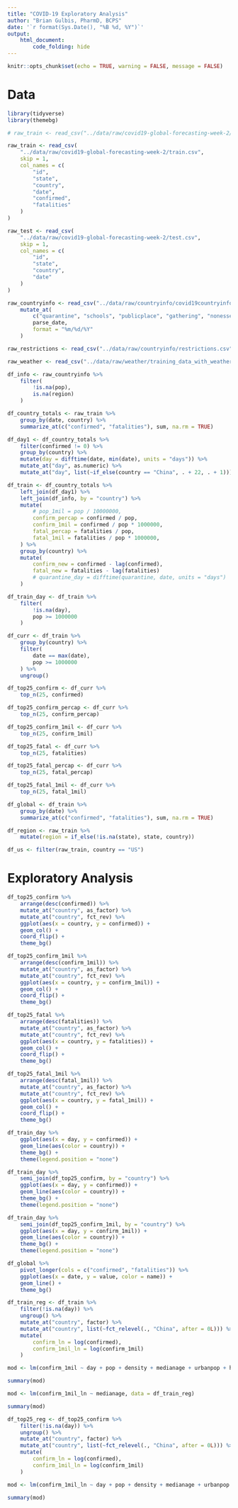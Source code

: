 ```yaml
---
title: "COVID-19 Exploratory Analysis"
author: "Brian Gulbis, PharmD, BCPS"
date: '`r format(Sys.Date(), "%B %d, %Y")`'
output: 
    html_document:
        code_folding: hide
---
```


```r
knitr::opts_chunk$set(echo = TRUE, warning = FALSE, message = FALSE)
```

# Data

```r
library(tidyverse)
library(themebg)

# raw_train <- read_csv("../data/raw/covid19-global-forecasting-week-2/train.csv")

raw_train <- read_csv(
    "../data/raw/covid19-global-forecasting-week-2/train.csv",
    skip = 1,
    col_names = c(
        "id",
        "state",
        "country",
        "date",
        "confirmed",
        "fatalities"
    )
)

raw_test <- read_csv(
    "../data/raw/covid19-global-forecasting-week-2/test.csv",
    skip = 1,
    col_names = c(
        "id",
        "state",
        "country",
        "date"
    )
)

raw_countryinfo <- read_csv("../data/raw/countryinfo/covid19countryinfo.csv") %>%
    mutate_at(
        c("quarantine", "schools", "publicplace", "gathering", "nonessential"),
        parse_date,
        format = "%m/%d/%Y"
    )

raw_restrictions <- read_csv("../data/raw/countryinfo/restrictions.csv")

raw_weather <- read_csv("../data/raw/weather/training_data_with_weather_info_week_2.csv") 

df_info <- raw_countryinfo %>%
    filter(
        !is.na(pop),
        is.na(region)
    )

df_country_totals <- raw_train %>%
    group_by(date, country) %>%
    summarize_at(c("confirmed", "fatalities"), sum, na.rm = TRUE)

df_day1 <- df_country_totals %>%
    filter(confirmed != 0) %>%
    group_by(country) %>%
    mutate(day = difftime(date, min(date), units = "days")) %>%
    mutate_at("day", as.numeric) %>%
    mutate_at("day", list(~if_else(country == "China", . + 22, . + 1)))

df_train <- df_country_totals %>%
    left_join(df_day1) %>%
    left_join(df_info, by = "country") %>%
    mutate(
        # pop_1mil = pop / 10000000,
        confirm_percap = confirmed / pop,
        confirm_1mil = confirmed / pop * 1000000,
        fatal_percap = fatalities / pop,
        fatal_1mil = fatalities / pop * 1000000,
    ) %>%
    group_by(country) %>%
    mutate(
        confirm_new = confirmed - lag(confirmed),
        fatal_new = fatalities - lag(fatalities)
        # quarantine_day = difftime(quarantine, date, units = "days")
    )

df_train_day <- df_train %>%
    filter(
        !is.na(day),
        pop >= 1000000
    )

df_curr <- df_train %>%
    group_by(country) %>%
    filter(
        date == max(date),
        pop >= 1000000
    ) %>%
    ungroup()

df_top25_confirm <- df_curr %>%
    top_n(25, confirmed)

df_top25_confirm_percap <- df_curr %>%
    top_n(25, confirm_percap)

df_top25_confirm_1mil <- df_curr %>%
    top_n(25, confirm_1mil)

df_top25_fatal <- df_curr %>%
    top_n(25, fatalities)

df_top25_fatal_percap <- df_curr %>%
    top_n(25, fatal_percap)

df_top25_fatal_1mil <- df_curr %>%
    top_n(25, fatal_1mil)

df_global <- df_train %>%
    group_by(date) %>%
    summarize_at(c("confirmed", "fatalities"), sum, na.rm = TRUE)

df_region <- raw_train %>%
    mutate(region = if_else(!is.na(state), state, country)) 
```

```r
df_us <- filter(raw_train, country == "US")
```


# Exploratory Analysis

```r
df_top25_confirm %>%
    arrange(desc(confirmed)) %>%
    mutate_at("country", as_factor) %>%
    mutate_at("country", fct_rev) %>%
    ggplot(aes(x = country, y = confirmed)) +
    geom_col() +
    coord_flip() +
    theme_bg()
```

```r
df_top25_confirm_1mil %>%
    arrange(desc(confirm_1mil)) %>%
    mutate_at("country", as_factor) %>%
    mutate_at("country", fct_rev) %>%
    ggplot(aes(x = country, y = confirm_1mil)) +
    geom_col() +
    coord_flip() +
    theme_bg()
```

```r
df_top25_fatal %>%
    arrange(desc(fatalities)) %>%
    mutate_at("country", as_factor) %>%
    mutate_at("country", fct_rev) %>%
    ggplot(aes(x = country, y = fatalities)) +
    geom_col() +
    coord_flip() +
    theme_bg()
```

```r
df_top25_fatal_1mil %>%
    arrange(desc(fatal_1mil)) %>%
    mutate_at("country", as_factor) %>%
    mutate_at("country", fct_rev) %>%
    ggplot(aes(x = country, y = fatal_1mil)) +
    geom_col() +
    coord_flip() +
    theme_bg()
```

```r
df_train_day %>%
    ggplot(aes(x = day, y = confirmed)) +
    geom_line(aes(color = country)) +
    theme_bg() +
    theme(legend.position = "none")
```

```r
df_train_day %>%
    semi_join(df_top25_confirm, by = "country") %>%
    ggplot(aes(x = day, y = confirmed)) +
    geom_line(aes(color = country)) +
    theme_bg() +
    theme(legend.position = "none")
```

```r
df_train_day %>%
    semi_join(df_top25_confirm_1mil, by = "country") %>%
    ggplot(aes(x = day, y = confirm_1mil)) +
    geom_line(aes(color = country)) +
    theme_bg() +
    theme(legend.position = "none")
```

```r
df_global %>%
    pivot_longer(cols = c("confirmed", "fatalities")) %>%
    ggplot(aes(x = date, y = value, color = name)) +
    geom_line() + 
    theme_bg()
```

```r
df_train_reg <- df_train %>%
    filter(!is.na(day)) %>%
    ungroup() %>%
    mutate_at("country", factor) %>%
    mutate_at("country", list(~fct_relevel(., "China", after = 0L))) %>%
    mutate(
        confirm_ln = log(confirmed),
        confirm_1mil_ln = log(confirm_1mil)
    )

mod <- lm(confirm_1mil ~ day + pop + density + medianage + urbanpop + hospibed + smokers, data = df_train_reg)

summary(mod)
```

```r
mod <- lm(confirm_1mil_ln ~ medianage, data = df_train_reg) 

summary(mod)
```


```r
df_top25_reg <- df_top25_confirm %>%
    filter(!is.na(day)) %>%
    ungroup() %>%
    mutate_at("country", factor) %>%
    mutate_at("country", list(~fct_relevel(., "China", after = 0L))) %>%
    mutate(
        confirm_ln = log(confirmed),
        confirm_1mil_ln = log(confirm_1mil)
    )

mod <- lm(confirm_1mil_ln ~ day + pop + density + medianage + urbanpop + hospibed + smokers, data = df_top25_reg)

summary(mod)
```

